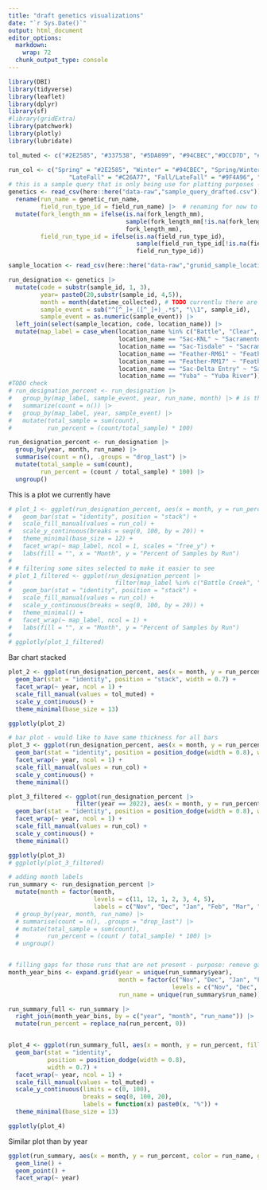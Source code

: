 ```yaml
---
title: "draft genetics visualizations"
date: "`r Sys.Date()`"
output: html_document
editor_options: 
  markdown: 
    wrap: 72
  chunk_output_type: console
---
```


```r
library(DBI)
library(tidyverse)
library(leaflet)
library(dplyr)
library(sf)
#library(gridExtra)
library(patchwork)
library(plotly)
library(lubridate)

tol_muted <- c("#2E2585", "#337538", "#5DA899", "#94CBEC","#DCCD7D", "#C26A77", "#9F4A96","#7E2954", "#999933")

run_col <- c("Spring" = "#2E2585", "Winter" = "#94CBEC", "Spring/Winter" = "#5DA899", "Fall" = "#7E2954",
                 "LateFall" = "#C26A77", "Fall/LateFall" = "#9F4A96", "Unknown" = "gray", "Early/Late Heterozygous" = "#DCCD7D")
# this is a sample query that is only being use for platting purposes - it was randombly filled out
genetics <- read_csv(here::here("data-raw","sample_query_drafted.csv")) |>
  rename(run_name = genetic_run_name,
         field_run_type_id = field_run_name) |>  # renaming for now to keep consistency with previous sample query
  mutate(fork_length_mm = ifelse(is.na(fork_length_mm),
                                 sample(fork_length_mm[!is.na(fork_length_mm)], sum(is.na(fork_length_mm)), replace = TRUE),
                                 fork_length_mm),
         field_run_type_id = ifelse(is.na(field_run_type_id),
                                    sample(field_run_type_id[!is.na(field_run_type_id)], sum(is.na(field_run_type_id)), replace = TRUE),
                                    field_run_type_id))

sample_location <- read_csv(here::here("data-raw","grunid_sample_location.csv"))

run_designation <- genetics |>
  mutate(code = substr(sample_id, 1, 3),
         year= paste0(20,substr(sample_id, 4,5)),
         month = month(datetime_collected), # TODO currentlu there are only months 12 and 11 so it does not plot well
         sample_event = sub("^[^_]+_([^_]+)_.*$", "\\1", sample_id),
         sample_event = as.numeric(sample_event)) |>
  left_join(select(sample_location, code, location_name)) |>
  mutate(map_label = case_when(location_name %in% c("Battle", "Clear", "Mill", "Deer", "Butte") ~ paste0(location_name, " Creek"),
                               location_name == "Sac-KNL" ~ "Sacramento River - Knights Landing",
                               location_name == "Sac-Tisdale" ~ "Sacramento River - Tisdale",
                               location_name == "Feather-RM61" ~ "Feather River - RM 61",
                               location_name == "Feather-RM17" ~ "Feather River - RM 17",
                               location_name == "Sac-Delta Entry" ~ "Sacramento River - Delta Entry",
                               location_name == "Yuba" ~ "Yuba River"))
#TODO check
# run_designation_percent <- run_designation |>
#   group_by(map_label, sample_event, year, run_name, month) |> # is this correct?
#   summarize(count = n()) |>
#   group_by(map_label, year, sample_event) |>
#   mutate(total_sample = sum(count),
#          run_percent = (count/total_sample) * 100)

run_designation_percent <- run_designation |>
  group_by(year, month, run_name) |>
  summarise(count = n(), .groups = "drop_last") |>
  mutate(total_sample = sum(count),
         run_percent = (count / total_sample) * 100) |>
  ungroup()

```

This is a plot we currently have

```r
# plot_1 <- ggplot(run_designation_percent, aes(x = month, y = run_percent, fill = run_name)) +
#   geom_bar(stat = "identity", position = "stack") +
#   scale_fill_manual(values = run_col) +
#   scale_y_continuous(breaks = seq(0, 100, by = 20)) +
#   theme_minimal(base_size = 12) +
#   facet_wrap(~ map_label, ncol = 1, scales = "free_y") +
#   labs(fill = "", x = "Month", y = "Percent of Samples by Run")
# 
# # filtering some sites selected to make it easier to see
# plot_1_filtered <- ggplot(run_designation_percent |> 
#                             filter(map_label %in% c("Battle Creek", "Clear Creek", "Sacramento River - Delta Entry")), aes(x = month, y = run_percent, fill = run_name)) +
#   geom_bar(stat = "identity", position = "stack") +
#   scale_fill_manual(values = run_col) +
#   scale_y_continuous(breaks = seq(0, 100, by = 20)) +
#   theme_minimal() +
#   facet_wrap(~ map_label, ncol = 1) +
#   labs(fill = "", x = "Month", y = "Percent of Samples by Run")
# 
# ggplotly(plot_1_filtered)
```

Bar chart stacked

```r


plot_2 <- ggplot(run_designation_percent, aes(x = month, y = run_percent, fill = run_name)) +
  geom_bar(stat = "identity", position = "stack", width = 0.7) +
  facet_wrap(~ year, ncol = 1) +
  scale_fill_manual(values = tol_muted) +
  scale_y_continuous() +
  theme_minimal(base_size = 13) 

ggplotly(plot_2)
```

```r
# bar plot - would like to have same thickness for all bars
plot_3 <- ggplot(run_designation_percent, aes(x = month, y = run_percent, fill = run_name)) +
  geom_bar(stat = "identity", position = position_dodge(width = 0.8), width = 0.7) +
  facet_wrap(~ year, ncol = 1) +
  scale_fill_manual(values = run_col) +
  scale_y_continuous() +
  theme_minimal() 

plot_3_filtered <- ggplot(run_designation_percent |> 
                   filter(year == 2022), aes(x = month, y = run_percent, fill = run_name)) +
  geom_bar(stat = "identity", position = position_dodge(width = 0.8), width = 0.7) +
  facet_wrap(~ year, ncol = 1) +
  scale_fill_manual(values = run_col) +
  scale_y_continuous() +
  theme_minimal() 

ggplotly(plot_3)
# ggplotly(plot_3_filtered)
```


```r
# adding month labels 
run_summary <- run_designation_percent |>
  mutate(month = factor(month,
                        levels = c(11, 12, 1, 2, 3, 4, 5),
                        labels = c("Nov", "Dec", "Jan", "Feb", "Mar", "Apr", "May")))
  # group_by(year, month, run_name) |>
  # summarise(count = n(), .groups = "drop_last") |>
  # mutate(total_sample = sum(count),
  #        run_percent = (count / total_sample) * 100) |>
  # ungroup()


# filling gaps for those runs that are not present - purpose: remove gaps and have consistent size of bars
month_year_bins <- expand.grid(year = unique(run_summary$year),
                               month = factor(c("Nov", "Dec", "Jan", "Feb", "Mar", "Apr"),
                                              levels = c("Nov", "Dec", "Jan", "Feb", "Mar","Apr")),
                               run_name = unique(run_summary$run_name))

run_summary_full <- run_summary |>
  right_join(month_year_bins, by = c("year", "month", "run_name")) |>
  mutate(run_percent = replace_na(run_percent, 0))


plot_4 <- ggplot(run_summary_full, aes(x = month, y = run_percent, fill = run_name)) +
  geom_bar(stat = "identity",
           position = position_dodge(width = 0.8),
           width = 0.7) + 
  facet_wrap(~ year, ncol = 1) +
  scale_fill_manual(values = tol_muted) +
  scale_y_continuous(limits = c(0, 100),
                     breaks = seq(0, 100, 20),
                     labels = function(x) paste0(x, "%")) +
  theme_minimal(base_size = 13) 

ggplotly(plot_4)

```

Similar plot than by year 

```r
ggplot(run_summary, aes(x = month, y = run_percent, color = run_name, group = run_name)) +
  geom_line() +
  geom_point() +
  facet_wrap(~ year)
```



